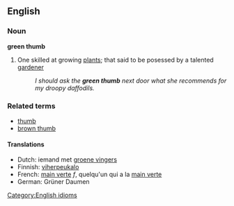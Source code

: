==English==

===Noun===
'''green thumb'''

# One skilled at growing [[plant]]s; that said to be posessed by a talented [[garden]]er
#:''I should ask the '''green thumb''' next door what she recommends for my droopy daffodils.''

===Related terms===
*[[thumb]]
*[[brown thumb]]

====Translations====
*Dutch: iemand met [[groene vingers]]
*Finnish: [[viherpeukalo]]
*French: [[main verte]] ''f'', quelqu'un qui a la [[main verte]]
*German: Grüner Daumen

[[Category:English idioms]]